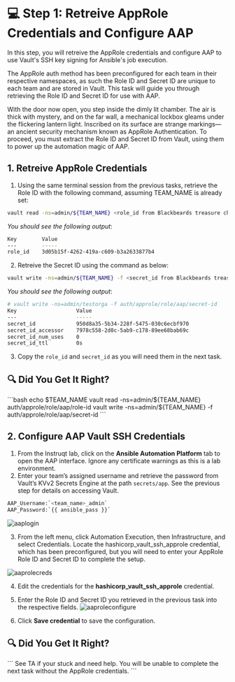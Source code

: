 # 💻 Step 1: Retreive AppRole Credentials and Configure AAP
In this step, you will retreive the AppRole credentials and configure AAP to use Vault's SSH key signing for Ansible's job execution.

The AppRole auth method has been preconfigured for each team in their respective namespaces, as such the Role ID and Secret ID are unique to each team and are stored in Vault. This task will guide you through retrieving the Role ID and Secret ID for use with AAP. 

With the door now open, you step inside the dimly lit chamber. The air is thick with mystery, and on the far wall, a mechanical lockbox gleams under the flickering lantern light. Inscribed on its surface are strange markings—an ancient security mechanism known as AppRole Authentication. To proceed, you must extract the Role ID and Secret ID from Vault, using them to power up the automation magic of AAP.

## 1. Retreive AppRole Credentials

1. Using the same terminal session from the previous tasks, retrieve the Role ID with the following command, assuming TEAM_NAME is already set:

```bash
vault read -ns=admin/${TEAM_NAME} <role_id from Blackbeards treasure chest>
```

_You should see the following output_:

```bash
Key        Value
---        -----
role_id    3d05b15f-4262-419a-c609-b3a2633877b4
```

2. Retreive the Secret ID using the command as below:

```bash
vault write -ns=admin/${TEAM_NAME} -f <secret_id from Blackbeards treasure chest>
```

_You should see the following output_:

```bash
# vault write -ns=admin/testorga -f auth/approle/role/aap/secret-id
Key                   Value
---                   -----
secret_id             950d8a35-5b34-228f-5475-030c6ecbf970
secret_id_accessor    7978c558-2d0c-5ab9-c178-89ee68bab69c
secret_id_num_uses    0
secret_id_ttl         0s
```

3. Copy the `role_id` and `secret_id` as you will need them in the next task.

## 🔍 Did You Get It Right?

<Solution title="Solution">
```bash
echo $TEAM_NAME
vault read -ns=admin/${TEAM_NAME} auth/approle/role/aap/role-id
vault write -ns=admin/${TEAM_NAME} -f auth/approle/role/aap/secret-id
```
</Solution>

## 2. Configure AAP Vault SSH Credentials

1. From the Instruqt lab, click on the **Ansible Automation Platform** tab to open the AAP interface. Ignore any certificate warnings as this is a lab environment.
2. Enter your team’s assigned username and retrieve the password from Vault’s KVv2 Secrets Engine at the path `secrets/app`. See the previous step for details on accessing Vault.

```bash
AAP_Username:`<team_name>_admin`  
AAP_Password:`{{ ansible_pass }}`
```

![aaplogin](https://dl.dropbox.com/scl/fi/zcugwe69mivn3tu9pgngr/aap_login.png?rlkey=opnq7rvdpe9uirqgmv9hco0oc&st=c9bicjtq&dl=0)

3. From the left menu, click Automation Execution, then Infrastructure, and select Credentials. Locate the hashicorp_vault_ssh_approle credential, which has been preconfigured, but you will need to enter your AppRole Role ID and Secret ID to complete the setup.

![aaprolecreds](https://dl.dropbox.com/scl/fi/l652u0yqcsdiz06qs13k0/approle.png?rlkey=0f7xly71ad9yj7f131w5ykli6&st=tta0f1tf&dl=0)

4. Edit the credentials for the **hashicorp_vault_ssh_approle** credential.
5. Enter the Role ID and Secret ID you retrieved in the previous task into the respective fields.
![aaproleconfigure](https://dl.dropbox.com/scl/fi/0ym73sc3pl1cyv61yprwi/approle_config.png?rlkey=se6q0v2v5lljfhjw5k7occr6x&st=qi4a4jdo&dl=0)

6. Click **Save credential** to save the configuration.

## 🔍 Did You Get It Right?

<Solution title="Solution">
```
See TA if your stuck and need help. 
You will be unable to complete the next task without the AppRole credentials.
```
</Solution>
